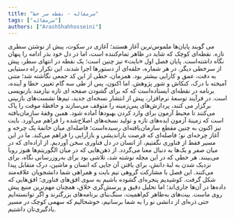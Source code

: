 ```yaml
---
title: "سرمقاله - نقطه سر خط"
tags: ["سرمقاله"]
authors: ["ArashShahhosseini"]
---
```


می ‌گویند پایان‌ها ملموس‌ترین آغاز هستند؛ آغازی در سکوت، پیش از نوشتن سطری تازه.
نقطه‌ای کوچک که شاید در ظاهر تمام‌کننده است، اما در دل خود بذر ادامه را پنهان نگاه داشته‌است.
پایان فصل اول «بایت» نیز چنین است؛ یک نقطه در انتهای سطر، پیش از سرخطی دیگر.
در هر شماره، حلقه‌ای از دستورها اجرا شدند، این تکرار راه دستیابی به دقت، عمق و کارایی بیشتر بود. همزمان، خطی از این کد جمعی نگاشته شد؛ متنی آمیخته با درک، کنکاش و شور پژوهش. اما اکنون، پس از طی سه گام تغییر، خطا و آینده، برنامه در نقطه‌ای ایستاده‌است که که برای گشودن صفحه ‌ای تازه نیازمند بازنویسی ‌است.
در فرآیند توسعۀ نرم‌افزار، پیش از انتشار نسخه‌ای جدید، تیم‌ها نشست‌های بازبینی برگزار می ‌کنند، پردازش‌های پس‌‌زمینه را متوقف می‌سازند و حافظۀ موقت را پاک می‌کنند تا محیط آزمون برای وارد کردن بهبودها آماده شود. همین وقفۀ سازمان‌‌یافته است که زمینۀ آزمون ایده‌های تازه و تولید نسخه‌های اصلاح‌شده را فراهم می‌آورد.
بایت نیز اکنون به چنین مقطع سازمان‌یافته‌ای رسیده‌است؛ فاصله‌ای میان خاتمهٔ یک چرخه و آغاز چرخه‌ای نو؛ فاصله‌ای که فرصت بازاندیشی و بازآرایی را فراهم می‌کند.
ما در این مسیر فقط از فناوری نگفتیم، از انسان در دل فناوری سخن آوردیم. از اراده‌ای که در میان صفر و یک‌ها به‌ دنبال معنا می‌گردد. از ذهن‌هایی که در میان الگوریتم‌ها هنوز رویا می‌بینند.
هر خطی که در این مجله نوشته شد، تلاشی بود برای به‌‌روزرسانی نگاه، برای نزدیک شدن به لبۀ دانش، برای یافتن آن جایی که انسان و ماشین، درک متقابل پیدا می‌کنند.
این فصل با مشارکت گروهی تیم بایت و همراهی شما دانشجویان علاقه‌مند شکل گرفت. کوشیدیم پنجره‌ای گشوده باشیم به سوی افق‌های فناوری؛ افق‌هایی که داده‌ها در آن‌ها جاری‌اند؛ اما تحلیل دقیق و پرسش‌گری خلاق، همچنان مهم‌ترین منبع پیش ‌روی ماست.
بیت‌های به‌ظاهر کم‌اهمیت، سنگ‌بنای برنامه‌های بزرگترند و اگر توانسته‌ایم حتی ذره‌ای از دانشی نو را به شما برسانیم، خوشحالیم که سهمی کوچک در مسیر یادگیری‌تان داشتیم.
